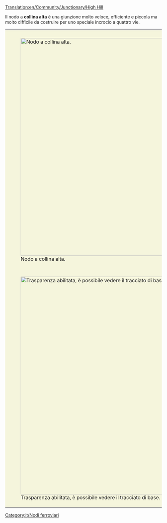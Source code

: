 [[Translation:en/Community/Junctionary/High Hill]]

{{it/Nodi ferroviari}}

Il nodo a '''collina alta''' è una giunzione molto veloce, efficiente e piccola ma molto difficile da costruire per uno speciale incrocio a quattro vie.

{{it/Requisiti nodo|Costoso|3|1|1|1|1|0|1|1|0|0|1||I treni guasti bloccano solo la propria linea.|
* Gestisce un numero molto grande di treni alla volta.
* Usa indicazioni speciali
* Piccola area necessaria per realizzarlo (10x12)
* quattro livelli (sei tunnel in tre livelli e due ponti al livello superiore).
* Nessuno o alcune curve strette (vedere versione migliorata per l'alta velocità).
* Nessuno stallo o intralcio tra i treni è possibile.
* Nessuna unione o divisione delle linee nel nodo.
* Possibilità di gestire linee singole e doppie linee. Questo è il motivo per cui non vengono utilizzate unioni o divisioni. Fallo secondo i tuoi desideri.
}}

{|style="border: 0px; margin: 5px auto 25px auto; Border-collapse: separate;" cellspacing="10"
|style="padding: 10px 10px 5px; 10px; background-color: #F5F5DC;"|[[File:en/HighHill.png|center|thumb|700px|Nodo a collina alta.]]
|-
|style="padding: 10px 10px 5px; 10px; background-color: #F5F5DC;"|[[File:en/HighHillX.png|center|thumb|700px|Trasparenza abilitata, è possibile vedere il tracciato di base.]]
|}

[[Category:it/Nodi ferroviari]]